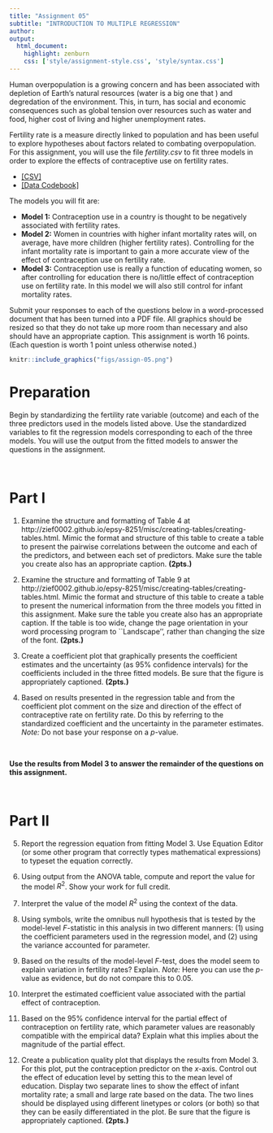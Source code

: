 ```yaml
---
title: "Assignment 05"
subtitle: "INTRODUCTION TO MULTIPLE REGRESSION"
author: 
output: 
  html_document:
    highlight: zenburn
    css: ['style/assignment-style.css', 'style/syntax.css']
---
```



Human overpopulation is a growing concern and has been associated with depletion of Earth’s natural resources (water is a big one that ) and degredation of the environment. This, in turn, has social and economic consequences such as global tension over resources such as water and food, higher cost of living and higher unemployment rates. 

Fertility rate is a measure directly linked to population and has been useful to explore hypotheses about factors related to combating overpopulation. For this assignment, you will use the file *fertility.csv* to fit three models in order to explore the effects of contraceptive use on fertility rates. 

- [[CSV]](https://raw.githubusercontent.com/zief0002/epsy-8251/master/data/fertility.csv)
- [[Data Codebook]](http://zief0002.github.io/epsy-8251/codebooks/fertility.html)

The models you will fit are:

- **Model 1:** Contraception use in a country is thought to be negatively associated with fertility rates.
- **Model 2:** Women in countries with higher infant mortality rates will, on average, have more children (higher fertility rates). Controlling for the infant mortality rate is important to gain a more accurate view of the effect of contraception use on fertility rate.
- **Model 3:** Contraception use is really a function of educating women, so after controlling for education there is no/little effect of contraception use on fertility rate. In this model we will also still control for infant mortality rates.


Submit your responses to each of the questions below in a word-processed document that has been turned into a PDF file. All graphics should be resized so that they do not take up more room than necessary and also should have an appropriate caption. This assignment is worth 16 points. (Each question is worth 1 point unless otherwise noted.)



```r
knitr::include_graphics("figs/assign-05.png")
```


# Preparation

Begin by standardizing the fertility rate variable (outcome) and each of the three predictors used in the models listed above. Use the standardized variables to fit the regression models corresponding to each of the three models. You will use the output from the fitted models to answer the questions in the assignment.

<br />

# Part I

1. Examine the structure and formatting of Table 4 at http://zief0002.github.io/epsy-8251/misc/creating-tables/creating-tables.html. Mimic the format and structure of this table to create a table to present the pairwise correlations between the outcome and each of the predictors, and between each set of predictors. Make sure the table you create also has an appropriate caption. **(2pts.)**

2. Examine the structure and formatting of Table 9 at http://zief0002.github.io/epsy-8251/misc/creating-tables/creating-tables.html. Mimic the format and structure of this table to create a table to present the numerical information from the three models you fitted in this assignment. Make sure the table you create also has an appropriate caption. If the table is too wide, change the page orientation in your word processing program to ``Landscape'', rather than changing the size of the font. **(2pts.)**

3. Create a coefficient plot that graphically presents the coefficient estimates and the uncertainty (as 95% confidence intervals) for the coefficients included in the three fitted models. Be sure that the figure is appropriately captioned. **(2pts.)**

4. Based on results presented in the regression table and from the coefficient plot comment on the size and direction of the effect of contraceptive rate on fertility rate. Do this by referring to the standardized coefficient and the uncertainty in the parameter estimates. *Note:* Do not base your response on a *p*-value.

<br />

**Use the results from Model 3 to answer the remainder of the questions on this assignment.**

<br />

# Part II

5. Report the regression equation from fitting Model 3. Use Equation Editor (or some other program that correctly types mathematical expressions) to typeset the equation correctly.

6. Using output from the ANOVA table, compute and report the value for the model $R^2$. Show your work for full credit.

7. Interpret the value of the model $R^2$ using the context of the data.

8. Using symbols, write the omnibus null hypothesis that is tested by the model-level *F*-statistic in this analysis in two different manners: (1) using the coefficient parameters used in the regression model, and (2) using the variance accounted for parameter.

9. Based on the results of the model-level *F*-test, does the model seem to explain variation in fertility rates? Explain. *Note:* Here you can use the *p*-value as evidence, but do not compare this to 0.05.

10. Interpret the estimated coefficient value associated with the partial effect of contraception.

11. Based on the 95% confidence interval for the partial effect of contraception on fertility rate, which parameter values are reasonably compatible with the empirical data? Explain what this implies about the magnitude of the partial effect. 

12. Create a publication quality plot that displays the results from Model 3. For this plot, put the contraception predictor on the *x*-axis. Control out the effect of education level by setting this to the mean level of education. Display two separate lines to show the effect of infant mortality rate; a small and large rate based on the data. The two lines should be displayed using different linetypes or colors (or both) so that they can be easily differentiated in the plot. Be sure that the figure is appropriately captioned. **(2pts.)**
